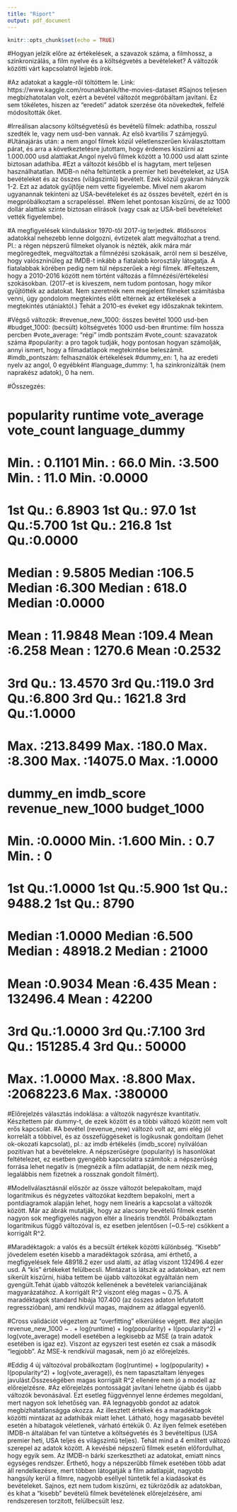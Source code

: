 ```yaml
---
title: "Riport"
output: pdf_document
---
```


```r
knitr::opts_chunk$set(echo = TRUE)
```

#Hogyan jelzik előre az értékelések, a szavazok száma, a filmhossz, a szinkronizálás, a film nyelve és a költségvetés a bevételeket? A változók közötti várt kapcsolatról lejjebb írok.

#Az adatokat a kaggle-ről töltöttem le. Link: https://www.kaggle.com/rounakbanik/the-movies-dataset
#Sajnos teljesen megbízhatotalan volt, ezért a bevétel változót megpróbáltam javítani. Ez sem tökéletes, hiszen az "eredeti" adatok szerzése óta növekedtek, felfelé módosították őket.

#Irreálisan alacsony költségvetésű és bevételű filmek: adathiba, rosszul szedték le, vagy nem usd-ben vannak. Az első kvartilis 7 számjegyű.
#Utánajárás után: a nem angol filmek közül véletlenszerűen kiválasztottam párat, és arra a következtetésre jutottam, hogy érdemes kiszűrni az 1.000.000 usd alattiakat.Angol nyelvű filmek között a 10.000 usd alatt szinte biztosan adathiba.
#Ezt a változót később el is hagytam, mert teljesen használhatatlan. IMDB-n néha feltüntetik a premier heti bevételeket, az USA bevételeket és az összes (világszintű) bevételt. Ezek közül gyakran hiányzik 1-2. Ezt az adatok gyűjtője nem vette figyelembe. Mivel nem akarom ugyanannak tekinteni az USA-bevételeket és az összes bevételt, ezért én is megpróbálkoztam a scrapeléssel.
#Nem lehet pontosan kiszűrni, de az 1000 dollár alattiak szinte biztosan elírások (vagy csak az USA-beli bevételeket vették figyelembe).

#A megfigyelések kiinduláskor 1970-től 2017-ig terjedtek.
#Idősoros adatokkal nehezebb lenne dolgozni, évtizetek alatt megváltozhat a trend. Pl.: a régen népszerű filmeket olyanok is nézték, akik mára már megöregedtek, megváltoztak a filmnézési szokásaik, arról nem si beszélve, hogy valósznínűleg az IMDB-t inkább a fiatalabb korosztály látogatja. A fiatalabbak körében pedig nem túl népszerűek a régi filmek. 
#Felteszem, hogy a 2010-2016 között nem történt változás a filmnézési/értékelési szokásokban. (2017-et is kiveszem, nem tudom pontosan, hogy mikor gyűjtötték az adatokat. Nem szeretnék nem megjelent filmeket számításba venni, úgy gondolom megtekintés előtt eltérnek az értékelések a megtekintés utániaktól.) Tehát a 2010-es éveket egy időszaknak tekintem.

#Végső változók:
#revenue_new_1000: összes bevétel 1000 usd-ben
#budget_1000: (becsült) költségvetés 1000 usd-ben
#runtime: film hossza percben
#vote_average: "régi" imdb pontszám
#vote_count: szavazatok száma
#popularity: a pro tagok tudják, hogy pontosan hogyan számolják, annyi ismert, hogy a filmadatlapok megtekintése beleszámít.
#imdb_pontszám: felhasználók értékelések
#dummy_en: 1, ha az eredeti nyelv az angol, 0 egyébként
#language_dummy: 1, ha szinkronizálták (nem naprakész adatok), 0 ha nem.

#Összegzés:

#   popularity          runtime       vote_average     vote_count      language_dummy  
# Min.   :  0.1101   Min.   : 66.0   Min.   :3.500   Min.   :   11.0   Min.   :0.0000  
# 1st Qu.:  6.8903   1st Qu.: 97.0   1st Qu.:5.700   1st Qu.:  216.8   1st Qu.:0.0000  
# Median :  9.5805   Median :106.5   Median :6.300   Median :  618.0   Median :0.0000  
# Mean   : 11.9848   Mean   :109.4   Mean   :6.258   Mean   : 1270.6   Mean   :0.2532  
# 3rd Qu.: 13.4570   3rd Qu.:119.0   3rd Qu.:6.800   3rd Qu.: 1621.8   3rd Qu.:1.0000  
# Max.   :213.8499   Max.   :180.0   Max.   :8.300   Max.   :14075.0   Max.   :1.0000  
#    dummy_en        imdb_score    revenue_new_1000     budget_1000    
# Min.   :0.0000   Min.   :1.600   Min.   :      0.7   Min.   :     0  
# 1st Qu.:1.0000   1st Qu.:5.900   1st Qu.:   9488.2   1st Qu.:  8790  
# Median :1.0000   Median :6.500   Median :  48918.2   Median : 21000  
# Mean   :0.9034   Mean   :6.435   Mean   : 132496.4   Mean   : 42200  
# 3rd Qu.:1.0000   3rd Qu.:7.100   3rd Qu.: 151285.4   3rd Qu.: 50000  
# Max.   :1.0000   Max.   :8.800   Max.   :2068223.6   Max.   :380000  
 

#Előrejelzés választás indoklása: a változók nagyrésze kvantitatív. Készítettem pár dummy-t, de ezek között és a többi változó között nem volt erős kapcsolat. 
#A bevétel (revenue_new) változó volt az, ami elég jól korrelált a többivel, és az összefüggéseket is logikusnak gondoltam (lehet ok-okozati kapcsolat), pl.: az imdb értékelés (imdb_score) nyilválóan pozitívan hat a bevételekre. A népszerűségre (popularity) is hasonlókat feltételezet, ez esetben gyengébb kapcsolatra számítok: a népszerűség forrása lehet negatív is (megnézik a film adatlapját, de nem nézik meg, legalábbis nem fizetnek a rossznak gondolt filmért).

#Modellválasztásnál először az össze változót belepakoltam, majd logaritmikus és négyzetes változókat kezdtem bepakolni, mert a pontdiagramok alapján lehet, hogy nem lineáris a kapcsolat a változók között. Már az ábrák mutatják, hogy az alacsony bevételű filmek esetén nagyon sok megfigyelés nagyon eltér a lineáris trendtől. Próbálkoztam logaritmikus függő változóval is, ez esetben jelentősen (~0.5-re) csökkent a korrigált R^2.

#Maradéktagok: a valós és a becsült értékek közötti különbség. "Kisebb" jövedelem esetén kisebb a maradéktagok szórása, ami érthető, a megfigyelések fele 48918.2 ezer usd alatti, az átlag viszont 132496.4 ezer usd. A "kis" értékeket felülbecsli. Mintázat is látszik az adatokban, ezt nem sikerült kiszűrni, hiába tettem be újabb változókat egyáltalán nem gyengült.Tehát újabb változók kellenének a bevételek varianciájának magyarázatához. A korrigált R^2 viszont elég magas ~ 0.75. A maradéktagok standard hibája 107.400 (az összes adaton lefutatott regresszióban), ami rendkívül magas, majdnem az átlaggal egyenlő.

#Cross validációt végeztem az "overfitting" elkerülése végett.
#ez alapján revenue_new_1000 ~ . + log(runtime) + log(popularity) + I(popularity^2) + log(vote_average) modell esetében a legkisebb az MSE (a train adatok esetében is igaz ez). Viszont az egyszeri test esetén ez csak a második "legjobb". Az MSE-k rendkívül magasak, nem jó az előrejelzés.

#Eddig 4 új változóval probálkoztam (log(runtime) + log(popularity) + I(popularity^2) + log(vote_average)), és nem tapasztaltam lényeges javulást.Összeségében magas korrigált R^2 ellenére nem jó a modell az előrejelzésre.
#Az előrejelzés pontosságát javítani lehetne újabb és újabb változók bevonásával. Ezt esetleg függvénnyel lenne érdemes megoldani, mert nagyon sok lehetőség van.
#A legnagyobb gondot az adatok megbízhatatlanságga okozza. Az illesztett értékek és a maradéktagok közötti mintázat az adathibák miatt lehet. Látható, hogy magasabb bevétel esetén a hibatagok véletlenek, várható értékük 0. Az ilyen felmek esetében IMDB-n általában fel van tüntetve a költségvetés és 3 bevételtípus (USA premier heti, USA teljes és világszintű teljes). Tehát mind a 4 említett változó szerepel az adatok között. A kevésbé népszerű filmek esetén előfordulhat, hogy egyik sem. Az IMDB-n bárki szerkesztheti az adatokat, emiatt nincs egységes rendszer. Érthető, hogy a népszerűbb filmek esetében több adat áll rendelkezésre, mert többen látogatják a film adatlapját, nagyobb hangsúly kerül a filmre, nagyobb eséllyel tüntetik fel a kiadásokat és bevételeket. Sajnos, ezt nem tudom kiszűrni, ez tükröződik az adatokban, és kihat a "kisebb" bevételű filmek bevételének előrejelzésére, ami rendszeresen torzított, felülbecsült lesz.



